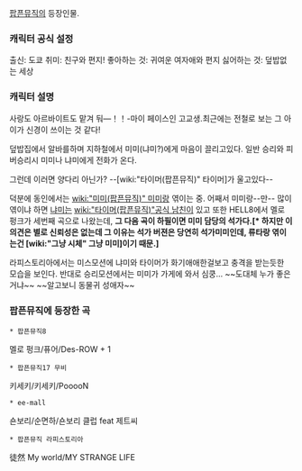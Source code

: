 [[팝픈뮤직]]의 등장인물.

=== 캐릭터 공식 설정 ===
출신: 도쿄
취미: 친구와 편지!
좋아하는 것: 귀여운 여자애와 편지
싫어하는 것: 덮밥없는 세상

=== 캐릭터 설명 ===
사랑도 아르바이트도 맡겨 둬―！！-마이 페이스인 고교생.최근에는 전철로 보는 그 아이가 신경이 쓰이는 것 같다! 

덮밥집에서 알바를하며 지하철에서 미미(냐미?)에게 마음이 끌리고있다. 일반 승리와 피버승리시 미미나 냐미에게 전화가 온다.

그런데 이러면 양다리 아닌가? --[wiki:"타이머(팝픈뮤직)" 타이머]가 울고있다--

덕분에 동인에서는 [[wiki:"미미(팝픈뮤직)" 미미]]랑 엮이는 중. 어째서 미미랑--만-- 많이 엮이냐 하면 [[냐미]]는 [[wiki:"타이머(팝픈뮤직)"공식 남친]]이 있고 또한 HELL8에서 멜로 펑크가 세번째 곡으로 나왔는데, '''그 다음 곡이 하필이면 미미 담당의 석가다.[* 하지만 이 의견은 별로 신뢰성은 없는데 그 이유는 석가 버젼은 당연히 석가미미인데, 류타랑 엮이는건 [wiki:"그냥 시체" 그냥 미미]이기 때문.]'''

라피스토리아에서는 미스모션에 냐미와 타이머가 화기애애한걸보고 충격을 받는듯한 모습을 보인다. 반대로 승리모션에서는 미미가 가게에 와서 심쿵... ~~도대체 누가 좋은거냐~~ ~~알고보니 동물귀 성애자~~

=== 팝픈뮤직에 등장한 곡 ===
 * 팝픈뮤직8
멜로 펑크/퓨어/Des-ROW + 1

 * 팝픈뮤직17 무비
키세키/키세키/PooooN

 * ee-mall
숀보리/순면하/숀보리 클럽 feat 제트씨

 * 팝픈뮤직 라피스토리아
徒然 My world/MY STRANGE LIFE
